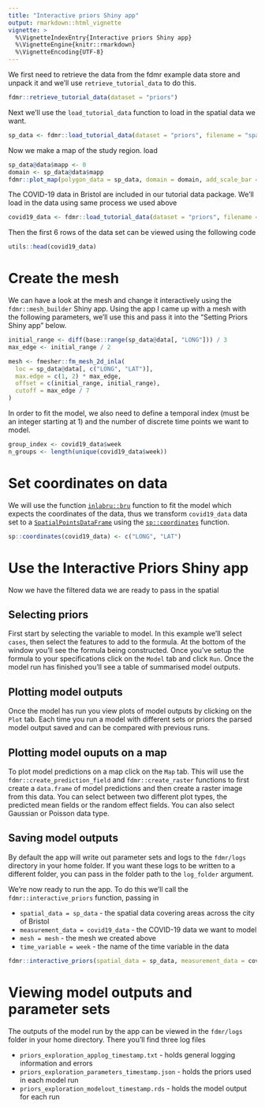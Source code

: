 ```yaml
---
title: "Interactive priors Shiny app"
output: rmarkdown::html_vignette
vignette: >
  %\VignetteIndexEntry{Interactive priors Shiny app}
  %\VignetteEngine{knitr::rmarkdown}
  %\VignetteEncoding{UTF-8}
---
```


We first need to retrieve the data from the fdmr example data store and unpack it and we'll use `retrieve_tutorial_data` to do this.

```r
fdmr::retrieve_tutorial_data(dataset = "priors")
```

Next we'll use the `load_tutorial_data` function to load in the spatial data we want.

```r
sp_data <- fdmr::load_tutorial_data(dataset = "priors", filename = "spatial_dataBris.rds")
```

Now we make a map of the study region.
load
```r
sp_data@data$mapp <- 0
domain <- sp_data@data$mapp
fdmr::plot_map(polygon_data = sp_data, domain = domain, add_scale_bar = TRUE, polygon_fill_opacity = 0.5, palette = "YlOrRd")
```

The COVID-19 data in Bristol are included in our tutorial data package. We'll load in the data using same process we used above

```r
covid19_data <- fdmr::load_tutorial_data(dataset = "priors", filename = "covid19_dataBris.rds")
```

Then the first 6 rows of the data set can be viewed using the following code

```r
utils::head(covid19_data)
```

# Create the mesh

We can have a look at the mesh and change it interactively using the `fdmr::mesh_builder` Shiny app. Using the app I came up with a mesh with the following parameters, we'll use this and pass it into the "Setting Priors Shiny app" below.

```r
initial_range <- diff(base::range(sp_data@data[, "LONG"])) / 3
max_edge <- initial_range / 2

mesh <- fmesher::fm_mesh_2d_inla(
  loc = sp_data@data[, c("LONG", "LAT")],
  max.edge = c(1, 2) * max_edge,
  offset = c(initial_range, initial_range),
  cutoff = max_edge / 7
)
```

In order to fit the model, we also need to define a temporal index (must be an integer starting at 1) and the number of discrete time points we want to model.

```r
group_index <- covid19_data$week
n_groups <- length(unique(covid19_data$week))
```

# Set coordinates on data

We will use the function [`inlabru::bru`](https://inlabru-org.github.io/inlabru/reference/bru.html) function to fit the model which expects the coordinates of the data, thus we transform `covid19_data` data set to a [`SpatialPointsDataFrame`](https://www.rdocumentation.org/packages/sp/versions/2.0-0/topics/SpatialPointsDataFrame-class) using the [`sp::coordinates`](https://www.rdocumentation.org/packages/sp/versions/2.0-0/topics/coordinates) function.

```r
sp::coordinates(covid19_data) <- c("LONG", "LAT")
```

# Use the Interactive Priors Shiny app

Now we have the filtered data we are ready to pass in the spatial 

## Selecting priors

First start by selecting the variable to model. In this example we'll select `cases`, then select the features to add to the formula. At the bottom of the window you'll see the formula being constructed. Once you've setup the formula to your specifications click on the `Model` tab and click `Run`. Once the model run has finished you'll see a table of summarised model outputs.

## Plotting model outputs

Once the model has run you view plots of model outputs by clicking on the `Plot` tab. Each time you run a model with different sets or priors the parsed model output saved and can be compared with previous runs. 

## Plotting model ouputs on a map

To plot model predictions on a map click on the `Map` tab. This will use the `fdmr::create_prediction_field` and `fdmr::create_raster` functions to first create a `data.frame` of model predictions and then create a raster image from this data. You can select between two different plot types, the predicted mean fields or the random effect fields. You can also select Gaussian or Poisson data type.

## Saving model outputs

By default the app will write out parameter sets and logs to the `fdmr/logs` directory in your home folder. If you want these logs to be written to a different folder, you can pass in the folder path to the `log_folder` argument.

We're now ready to run the app. To do this we'll call the `fdmr::interactive_priors` function, passing in

- `spatial_data = sp_data` - the spatial data covering areas across the city of Bristol
- `measurement_data = covid19_data` - the COVID-19 data we want to model
- `mesh = mesh` - the mesh we created above
- `time_variable = week` - the name of the time variable in the data

```r
fdmr::interactive_priors(spatial_data = sp_data, measurement_data = covid19_data, mesh = mesh, time_variable = "week")
```

# Viewing model outputs and parameter sets

The outputs of the model run by the app can be viewed in the `fdmr/logs` folder in your home directory. There you'll find three log files

- `priors_exploration_applog_timestamp.txt` - holds general logging information and errors
- `priors_exploration_parameters_timestamp.json` - holds the priors used in each model run
- `priors_exploration_modelout_timestamp.rds` - holds the model output for each run

